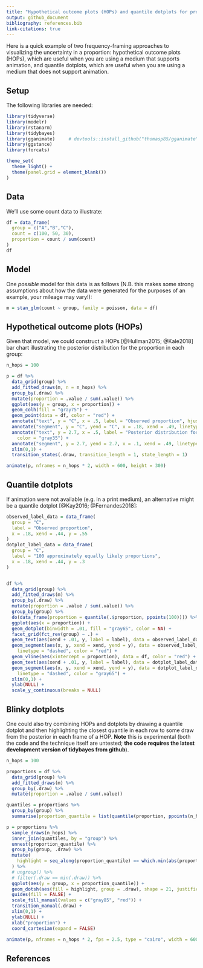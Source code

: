 ```yaml
---
title: "Hypothetical outcome plots (HOPs) and quantile dotplots for proportions"
output: github_document
bibliography: references.bib
link-citations: true
---
```


Here is a quick example of two frequency-framing approaches to visualizing the uncertainty in a proportion: hypothetical outcome plots (HOPs), which are useful when you are using a medium that supports animation, and quantile dotplots, which are useful when you are using a medium that does not support animation.

## Setup

The following libraries are needed:

```r
library(tidyverse)
library(modelr)
library(rstanarm)
library(tidybayes)
library(gganimate)     # devtools::install_github("thomasp85/gganimate")
library(ggstance)
library(forcats)

theme_set(
  theme_light() +
  theme(panel.grid = element_blank())
)
```

## Data

We'll use some count data to illustrate:

```r
df = data_frame(
  group = c("A","B","C"),
  count = c(100, 50, 30),
  proportion = count / sum(count)
)
df
```

## Model

One *possible* model for this data is as follows (N.B. this makes some strong assumptions about how the data were generated for the purposes of an example, your mileage may vary!):

```r
m = stan_glm(count ~ group, family = poisson, data = df)
```

## Hypothetical outcome plots (HOPs)

Given that model, we could construct a HOPs [@Hullman2015; @Kale2018] bar chart illustrating the posterior distribution for the proportion in each group:

```r
n_hops = 100

p = df %>%
  data_grid(group) %>%
  add_fitted_draws(m, n = n_hops) %>%
  group_by(.draw) %>%
  mutate(proportion = .value / sum(.value)) %>%
  ggplot(aes(y = group, x = proportion)) +
  geom_colh(fill = "gray75") +
  geom_point(data = df, color = "red") +
  annotate("text", y = "C", x = .5, label = "Observed proportion", hjust = 0, color = "red") +
  annotate("segment", y = "C", yend = "C", x = .18, xend = .49, linetype = "dashed", color = "red") +
  annotate("text", y = 2.7, x = .5, label = "Posterior distribution for proportion", hjust = 0,
    color = "gray35") +
  annotate("segment", y = 2.7, yend = 2.7, x = .1, xend = .49, linetype = "dashed", color = "gray75") +
  xlim(0,1) +
  transition_states(.draw, transition_length = 1, state_length = 1)

animate(p, nframes = n_hops * 2, width = 600, height = 300)
```

## Quantile dotplots

If animation were not available (e.g. in a print medium), an alternative might be a quantile dotplot [@Kay2016; @Fernandes2018]:

```r
observed_label_data = data_frame(
  group = "C",
  label = "Observed proportion",
  x = .18, xend = .44, y = .55
)
dotplot_label_data = data_frame(
  group = "C",
  label = "100 approximately equally likely proportions",
  x = .18, xend = .44, y = .3
)


df %>%
  data_grid(group) %>%
  add_fitted_draws(m) %>%
  group_by(.draw) %>%
  mutate(proportion = .value / sum(.value)) %>%
  group_by(group) %>%
  do(data_frame(proportion = quantile(.$proportion, ppoints(100)))) %>%
  ggplot(aes(x = proportion)) +
  geom_dotplot(binwidth = .01, fill = "gray65", color = NA) +
  facet_grid(fct_rev(group) ~ .) +
  geom_text(aes(xend + .01, y, label = label), data = observed_label_data, hjust = 0, color = "red") +
  geom_segment(aes(x, y, xend = xend, yend = y), data = observed_label_data,
    linetype = "dashed", color = "red") +
  geom_vline(aes(xintercept = proportion), data = df, color = "red") +
  geom_text(aes(xend + .01, y, label = label), data = dotplot_label_data, hjust = 0, color = "gray35") +
  geom_segment(aes(x, y, xend = xend, yend = y), data = dotplot_label_data,
    linetype = "dashed", color = "gray65") +
  xlim(0,1) +
  ylab(NULL) +
  scale_y_continuous(breaks = NULL)
```

## Blinky dotplots

One could also try combining HOPs and dotplots by drawing a quantile dotplot and then highlighting the closest quantile in each row to some draw from the posterior in each frame of a HOP. **Note** this is experimental (both the code and the technique itself are untested; **the code requires the latest development version of tidybayes from github**).

```r
n_hops = 100

proportions = df %>%
  data_grid(group) %>%
  add_fitted_draws(m) %>%
  group_by(.draw) %>%
  mutate(proportion = .value / sum(.value)) 

quantiles = proportions %>%
  group_by(group) %>%
  summarise(proportion_quantile = list(quantile(proportion, ppoints(n_hops)))) 

p = proportions %>%
  sample_draws(n_hops) %>%
  inner_join(quantiles, by = "group") %>%
  unnest(proportion_quantile) %>%
  group_by(group, .draw) %>%
  mutate(
    highlight = seq_along(proportion_quantile) == which.min(abs(proportion - proportion_quantile))
  ) %>%
  # ungroup() %>%
  # filter(.draw == min(.draw)) %>%
  ggplot(aes(y = group, x = proportion_quantile)) +
  geom_dotsh(aes(fill = highlight, group = .draw), shape = 21, justification = 0.4, color = NA) +
  guides(fill = FALSE) +
  scale_fill_manual(values = c("gray85", "red")) +
  transition_manual(.draw) +
  xlim(0,1) +
  ylab(NULL) +
  xlab("proportion") +
  coord_cartesian(expand = FALSE)
  
animate(p, nframes = n_hops * 2, fps = 2.5, type = "cairo", width = 600, height = 400)
```


## References
